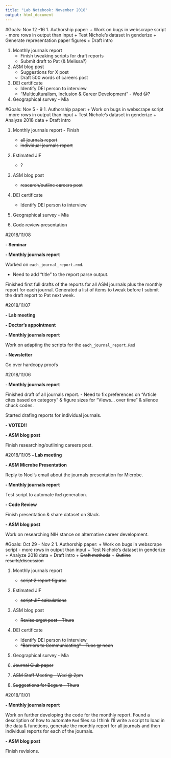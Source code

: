 ```yaml
---
title: "Lab Notebook: November 2018"
output: html_document
---
```

#Goals: Nov 12 -16
1. Authorship paper:
    + Work on bugs in webscrape script - more rows in output than input
    + Test Nichole's dataset in genderize
    + Generate representation paper figures
    + Draft intro

1. Monthly journals report
    + Finish tweaking scripts for draft reports
    + Submit draft to Pat (& Melissa?)

1. ASM blog post
    + Suggestions for X post
    + Draft 500 words of careers post

1. DEI certificate
    + Identify DEI person to interview
    + "Multiculturalism, Inclusion & Career Development" - Wed @?
    
1. Geographical survey - Mia


#Goals: Nov 5 - 9
1. Authorship paper:
    + Work on bugs in webscrape script - more rows in output than input
    + Test Nichole's dataset in genderize
    + Analyze 2018 data
    + Draft intro

1. Monthly journals report - Finish
    + ~~all journals report~~
    + ~~individual journals report~~

1. Estimated JIF 
    + ?

1. ASM blog post
    + ~~research/outline careers post~~

1. DEI certificate
    + Identify DEI person to interview
    
1. Geographical survey - Mia

1. ~~Code review presentation~~

#2018/11/08

**- Seminar**

**- Monthly journals report**

Worked on `each_journal_report.rmd`.

+ Need to add "title" to the report parse output.

Finished first full drafts of the reports for all ASM journals plus the monthly report for each journal. Generated a list of items to tweak before I submit the draft report to Pat next week.

#2018/11/07

**- Lab meeting**

**- Doctor's appointment**

**- Monthly journals report**

Work on adapting the scripts for the `each_journal_report.Rmd`

**- Newsletter**

Go over hardcopy proofs

#2018/11/06

**- Monthly journals report**

Finished draft of all journals report. - Need to fix preferences on "Article cites based on category" & figure sizes for "Views... over time" & silence chuck codes.

Started drafing reports for individual journals.

**- VOTED!!**

**- ASM blog post**

Finish researching/outlining careers post.

#2018/11/05
**- Lab meeting**

**- ASM Microbe Presentation**

Reply to Noel's email about the journals presentation for Microbe.

**- Monthly journals report**

Test script to automate `Rmd` generation.

**- Code Review**

Finish presentation & share dataset on Slack.

**- ASM blog post**

Work on researching NIH stance on alternative career development.

#Goals: Oct 29 - Nov 2
1. Authorship paper:
    + Work on bugs in webscrape script - more rows in output than input
    + Test Nichole's dataset in genderize
    + Analyze 2018 data
    + Draft intro
    + ~~Draft methods~~
    + ~~Outline results/discussion~~

1. Monthly journals report 
    + ~~script 2 report figures~~

1. Estimated JIF 
    + ~~script JIF calculations~~

1. ASM blog post
    + ~~Revise ergot post - Thurs~~

1. DEI certificate
    + Identify DEI person to interview
    + ~~"Barriers to Communicating" - Tues @ noon~~
    
1. Geographical survey - Mia

1. ~~Journal Club paper~~

1. ~~ASM Staff Meeting - Wed @ 2pm~~

1. ~~Suggestions for Begum - Thurs~~

#2018/11/01

**- Monthly journals report**

Work on further developing the code for the monthly report. Found a description of how to automate `Rmd` files so I think I'll write a script to load in the data & functions, generate the monthly report for all journals and then individual reports for each of the journals. 

**- ASM blog post**

Finish revisions.